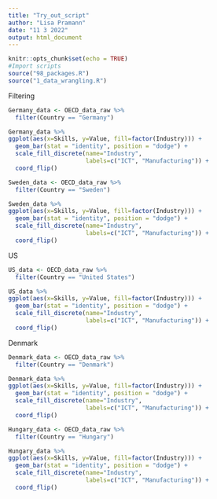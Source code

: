 ```yaml
---
title: "Try_out_script"
author: "Lisa Pramann"
date: "11 3 2022"
output: html_document
---
```


```r
knitr::opts_chunk$set(echo = TRUE)
#Import scripts 
source("98_packages.R")
source("1_data_wrangling.R")
```


Filtering 
```r

Germany_data <- OECD_data_raw %>% 
  filter(Country == "Germany")

Germany_data %>% 
ggplot(aes(x=Skills, y=Value, fill=factor(Industry))) + 
  geom_bar(stat = "identity", position = "dodge") +
  scale_fill_discrete(name="Industry",
                      labels=c("ICT", "Manufacturing")) +
  coord_flip()

```

```r
Sweden_data <- OECD_data_raw %>% 
  filter(Country == "Sweden")

Sweden_data %>% 
ggplot(aes(x=Skills, y=Value, fill=factor(Industry))) + 
  geom_bar(stat = "identity", position = "dodge") +
  scale_fill_discrete(name="Industry",
                      labels=c("ICT", "Manufacturing")) +
  coord_flip()
```

US 
```r
US_data <- OECD_data_raw %>% 
  filter(Country == "United States")

US_data %>% 
ggplot(aes(x=Skills, y=Value, fill=factor(Industry))) + 
  geom_bar(stat = "identity", position = "dodge") +
  scale_fill_discrete(name="Industry",
                      labels=c("ICT", "Manufacturing")) +
  coord_flip()
```

Denmark
```r
Denmark_data <- OECD_data_raw %>% 
  filter(Country == "Denmark")

Denmark_data %>% 
ggplot(aes(x=Skills, y=Value, fill=factor(Industry))) + 
  geom_bar(stat = "identity", position = "dodge") +
  scale_fill_discrete(name="Industry",
                      labels=c("ICT", "Manufacturing")) +
  coord_flip()
```


```r
Hungary_data <- OECD_data_raw %>% 
  filter(Country == "Hungary")

Hungary_data %>% 
ggplot(aes(x=Skills, y=Value, fill=factor(Industry))) + 
  geom_bar(stat = "identity", position = "dodge") +
  scale_fill_discrete(name="Industry",
                      labels=c("ICT", "Manufacturing")) +
  coord_flip()
```


